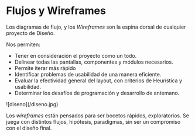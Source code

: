 
# Flujos y Wireframes

Los diagramas de flujo, y los *Wireframes* son la espina dorsal de cualquier proyecto de Diseño.

Nos permiten:

- Tener en consideración el proyecto como un todo.
- Delinear todas las pantallas, componentes y módulos necesarios.
- Permite iterar más rápido
- Identificar problemas de usabilidad de una manera eficiente.
- Evaluar la efectividad general del layout, con criterios de Heurística y usabilidad.
- Determinar los desafíos de programación y desarrollo de antemano.

<Bleed>
![diseno](/diseno.jpg)
</Bleed>

Los *wireframes* están pensados para ser bocetos rápidos, exploratorios.
Se juega con distintos flujos, hipótesis, paradigmas, sin ser un compromiso con el diseño final.